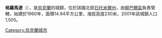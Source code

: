 {{coord|49|56|47|N|27|45|44|E|scale:30000|display=title}}

'''格羅馬達'''（{{lang-uk|Громада}}），是[[烏克蘭|烏克蘭]]的城鎮，位於該國北部[[日托米爾州|日托米爾州]]，由[[柳巴爾區|柳巴爾區]]負責管轄，始建於1960年，面積14.94平方公里，海拔高度230米，2001年該城鎮人口1,505。

{{Ukraine-geo-stub}}
[[Category:烏克蘭城市|Category:烏克蘭城市]]